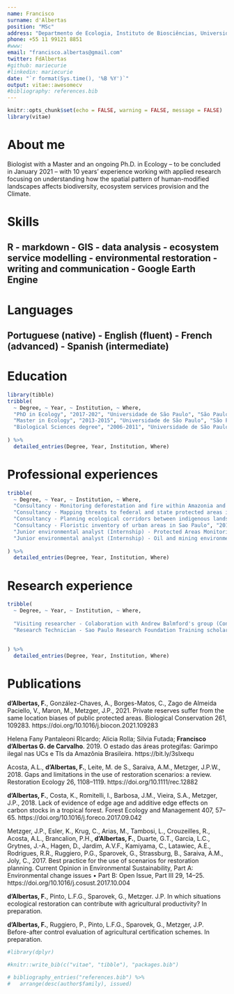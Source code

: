 ```yaml
---
name: Francisco
surname: d'Albertas
position: "MSc"
address: "Departmento de Ecologia, Instituto de Biosciências, Universidade de São Paulo"
phone: +55 11 99121 8851
#www: 
email: "francisco.albertas@gmail.com"
twitter: FdAlbertas
#github: mariecurie
#linkedin: mariecurie
date: "`r format(Sys.time(), '%B %Y')`"
output: vitae::awesomecv
#bibliography: references.bib  
---
```


```r
knitr::opts_chunk$set(echo = FALSE, warning = FALSE, message = FALSE)
library(vitae)
```

# About me

Biologist with a Master and an ongoing Ph.D. in Ecology – to be concluded in January 2021 – with 10 years’ experience working with applied research focusing on understanding how the spatial pattern of human-modified landscapes affects biodiversity, ecosystem services provision and the Climate. 

# Skills

## R - markdown - GIS  - data analysis - ecosystem service modelling - environmental restoration - writing and communication - Google Earth Engine 

# Languages

## Portuguese (native) - English (fluent) - French (advanced) - Spanish (intermediate)


# Education

```r
library(tibble)
tribble(
  ~ Degree, ~ Year, ~ Institution, ~ Where,
  "PhD in Ecology", "2017-202", "Universidade de São Paulo", "São Paulo, Brasil",
  "Master in Ecology", "2013-2015", "Universidade de São Paulo", "São Paulo, Brasil",
  "Biological Sciences degree", "2006-2011", "Universidade de São Paulo", "São Paulo, Brasil",
  
) %>% 
  detailed_entries(Degree, Year, Institution, Where)
```

# Professional experiences

```r
tribble(
  ~ Degree, ~ Year, ~ Institution, ~ Where,
  "Consultancy - Monitoring deforestation and fire within Amazonia and Cerrado protected areas", "2020-2021", "World Wildlife Fund - WWF Brazil ", "São Paulo, Brasil",
  "Consultancy - Mapping threats to federal and state protected areas in Brazil", "2017-2018", "Instituto Socioambiental - ISA ", "São Paulo, Brasil",
  "Consultancy - Planning ecological corridors between indigenous lands", "2016", "Klabin s/a Papel e Celulose ", "Paraná, Brasil",
  "Consultancy - Floristic inventory of urban areas in Sao Paulo", "2016", "Bloomberg Philanthropies e Global Road Safety ", "São Paulo, Brasil",
  "Junior environmental analyst (Internship) - Protected Areas Monitoring Programe", "2012-2013", "Instituto Socioambiental - ISA", "São Paulo, Brasil",
  "Junior environmental analyst (Internship) - Oil and mining environmental impact evaluation ", "2011-2012", "Mineral Engenharia e Ambiente", "São Paulo, Brasil",
  
) %>% 
  detailed_entries(Degree, Year, Institution, Where)
```

\newpage

# Research experience

```r
tribble(
  ~ Degree, ~ Year, ~ Institution, ~ Where,
  
  "Visiting researcher - Colaboration with Andrew Balmford's group (Conservation Science Group)", "2020-2021", "University of Cambridge ", "Cambridge, United Kingdom",
  "Research Technician - Sao Paulo Research Foundation Training scholarship  to be part of the Biodiversity and Ecosystem Service Scenarios Network (ScenNet)", "2015-2017", "Laboratório de Ecologia da Paisagem e Conservação-LEPaC(Departmento de Ecologia, Universidade de São Paulo) ", "São Paulo, Brasil",
  
  
) %>% 
  detailed_entries(Degree, Year, Institution, Where)
```

# Publications

**d’Albertas, F.**, González-Chaves, A., Borges-Matos, C., Zago de Almeida Paciello, V., Maron, M., Metzger, J.P., 2021. Private reserves suffer from the same location biases of public protected areas. Biological Conservation 261, 109283. https://doi.org/10.1016/j.biocon.2021.109283

Helena Fany Pantaleoni RIcardo; Alicia Rolla; Silvia Futada; **Francisco d'Albertas G. de Carvalho**. 2019. O estado das áreas protegifas: Garimpo ilegal nas UCs e TIs da Amazônia Brasileira. https://bit.ly/3sIxequ

Acosta, A.L., **d’Albertas, F.**, Leite, M. de S., Saraiva, A.M., Metzger, J.P.W., 2018. Gaps and limitations in the use of restoration scenarios: a review. Restoration Ecology 26, 1108–1119. https://doi.org/10.1111/rec.12882

**d’Albertas, F.**, Costa, K., Romitelli, I., Barbosa, J.M., Vieira, S.A., Metzger, J.P., 2018. Lack of evidence of edge age and additive edge effects on carbon stocks in a tropical forest. Forest Ecology and Management 407, 57–65. https://doi.org/10.1016/j.foreco.2017.09.042

Metzger, J.P., Esler, K., Krug, C., Arias, M., Tambosi, L., Crouzeilles, R., Acosta, A.L., Brancalion, P.H., **d’Albertas, F.**, Duarte, G.T., Garcia, L.C., Grytnes, J.-A., Hagen, D., Jardim, A.V.F., Kamiyama, C., Latawiec, A.E., Rodrigues, R.R., Ruggiero, P.G., Sparovek, G., Strassburg, B., Saraiva, A.M., Joly, C., 2017. Best practice for the use of scenarios for restoration planning. Current Opinion in Environmental Sustainability, Part A: Environmental change issues • Part B: Open Issue, Part III 29, 14–25. https://doi.org/10.1016/j.cosust.2017.10.004

**d’Albertas, F.**, Pinto, L.F.G., Sparovek, G., Metzger. J.P. In which situations ecological restoration can contribute with agricultural productivity? In preparation.

**d’Albertas, F.**, Ruggiero, P.,  Pinto, L.F.G., Sparovek, G., Metzger, J.P. Before-after control evaluation of agricultural certification schemes. In preparation.

```r
#library(dplyr)

#knitr::write_bib(c("vitae", "tibble"), "packages.bib")

# bibliography_entries("references.bib") %>%
#   arrange(desc(author$family), issued)
```

